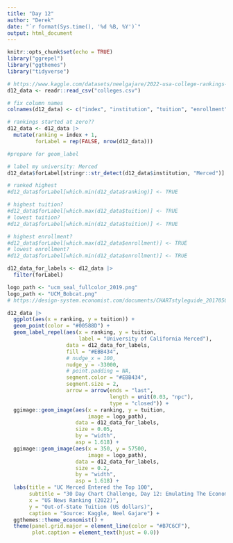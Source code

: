 ```yaml
---
title: "Day 12"
author: "Derek"
date: "`r format(Sys.time(), '%d %B, %Y')`"
output: html_document
---
```


```r
knitr::opts_chunk$set(echo = TRUE)
library("ggrepel")
library("ggthemes")
library("tidyverse")
```

```r
# https://www.kaggle.com/datasets/neelgajare/2022-usa-college-rankings-more
d12_data <- readr::read_csv("colleges.csv")

# fix column names
colnames(d12_data) <- c("index", "institution", "tuition", "enrollment")

# rankings started at zero??
d12_data <- d12_data |>
  mutate(ranking = index + 1,
         forLabel = rep(FALSE, nrow(d12_data)))
```

```r
#prepare for geom_label

# label my university: Merced
d12_data$forLabel[stringr::str_detect(d12_data$institution, "Merced")] <- TRUE

# ranked highest
#d12_data$forLabel[which.min(d12_data$ranking)] <- TRUE

# highest tuition?
#d12_data$forLabel[which.max(d12_data$tuition)] <- TRUE
# lowest tuition?
#d12_data$forLabel[which.min(d12_data$tuition)] <- TRUE

# highest enrollment?
#d12_data$forLabel[which.max(d12_data$enrollment)] <- TRUE
# lowest enrollment?
#d12_data$forLabel[which.min(d12_data$enrollment)] <- TRUE

d12_data_for_labels <- d12_data |>
  filter(forLabel)
```


```r
logo_path <- "ucm_seal_fullcolor_2019.png"
logo_path <- "UCM_Bobcat.png"
# https://design-system.economist.com/documents/CHARTstyleguide_20170505.pdf

d12_data |>
  ggplot(aes(x = ranking, y = tuition)) +
  geom_point(color = "#00588D") +
  geom_label_repel(aes(x = ranking, y = tuition,
                       label = "University of California Merced"),
                   data = d12_data_for_labels,
                   fill = "#EBB434",
                   # nudge_x = 100,
                   nudge_y = -33000,
                   # point.padding = NA,
                   segment.color = "#EBB434",
                   segment.size = 2,
                   arrow = arrow(ends = "last",
                                 length = unit(0.03, "npc"),
                                 type = "closed")) +
  ggimage::geom_image(aes(x = ranking, y = tuition, 
                          image = logo_path),
                      data = d12_data_for_labels,
                      size = 0.05,
                      by = "width",
                      asp = 1.618) +
  ggimage::geom_image(aes(x = 350, y = 57500, 
                          image = logo_path),
                      data = d12_data_for_labels,
                      size = 0.2,
                      by = "width",
                      asp = 1.618) +
  labs(title = "UC Merced Entered the Top 100",
       subtitle = "30 Day Chart Challenge, Day 12: Emulating The Economist",
       x = "US News Ranking (2022)",
       y = "Out-of-State Tuition (US dollars)",
       caption = "Source: Kaggle, Neel Gajare") +
  ggthemes::theme_economist() +
  theme(panel.grid.major = element_line(color = "#B7C6CF"),
        plot.caption = element_text(hjust = 0.0))
```

